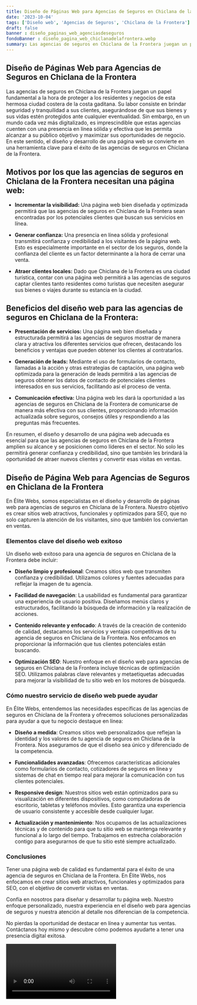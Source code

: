 ```yaml
---
title: Diseño de Páginas Web para Agencias de Seguros en Chiclana de la Frontera
date: '2023-10-04'
tags: ['Diseño web', 'Agencias de Seguros', 'Chiclana de la Frontera']
draft: false
banner : diseño_paginas_web_agenciasdeseguros
fondoBanner : diseño_pagina_web_chiclanadelafrontera.webp
summary: Las agencias de seguros en Chiclana de la Frontera juegan un papel fundamental a la hora de proteger a los residentes y negocios de esta hermosa ciudad costera de la costa gaditana. Su labor consiste en brindar seguridad y tranquilidad a sus clientes, asegurándose de que sus bienes y sus vidas estén protegidos ante cualquier eventualidad. Sin embargo, en un mundo cada vez más digitalizado, es imprescindible que estas agencias cuenten con una presencia en línea sólida y efectiva que les permita alcanzar a su público objetivo y maximizar sus oportunidades de negocio. En este sentido, el diseño y desarrollo de una página web se convierte en una herramienta clave para el éxito de las agencias de seguros en Chiclana de la Frontera.
---
```


## Diseño de Páginas Web para Agencias de Seguros en Chiclana de la Frontera

Las agencias de seguros en Chiclana de la Frontera juegan un papel fundamental a la hora de proteger a los residentes y negocios de esta hermosa ciudad costera de la costa gaditana. Su labor consiste en brindar seguridad y tranquilidad a sus clientes, asegurándose de que sus bienes y sus vidas estén protegidos ante cualquier eventualidad. Sin embargo, en un mundo cada vez más digitalizado, es imprescindible que estas agencias cuenten con una presencia en línea sólida y efectiva que les permita alcanzar a su público objetivo y maximizar sus oportunidades de negocio. En este sentido, el diseño y desarrollo de una página web se convierte en una herramienta clave para el éxito de las agencias de seguros en Chiclana de la Frontera.

## Motivos por los que las agencias de seguros en Chiclana de la Frontera necesitan una página web:

- **Incrementar la visibilidad:** Una página web bien diseñada y optimizada permitirá que las agencias de seguros en Chiclana de la Frontera sean encontradas por los potenciales clientes que buscan sus servicios en línea.

- **Generar confianza:** Una presencia en línea sólida y profesional transmitirá confianza y credibilidad a los visitantes de la página web. Esto es especialmente importante en el sector de los seguros, donde la confianza del cliente es un factor determinante a la hora de cerrar una venta.

- **Atraer clientes locales:** Dado que Chiclana de la Frontera es una ciudad turística, contar con una página web permitirá a las agencias de seguros captar clientes tanto residentes como turistas que necesiten asegurar sus bienes o viajes durante su estancia en la ciudad.

## Beneficios del diseño web para las agencias de seguros en Chiclana de la Frontera:

- **Presentación de servicios:** Una página web bien diseñada y estructurada permitirá a las agencias de seguros mostrar de manera clara y atractiva los diferentes servicios que ofrecen, destacando los beneficios y ventajas que pueden obtener los clientes al contratarlos.

- **Generación de leads:** Mediante el uso de formularios de contacto, llamadas a la acción y otras estrategias de captación, una página web optimizada para la generación de leads permitirá a las agencias de seguros obtener los datos de contacto de potenciales clientes interesados en sus servicios, facilitando así el proceso de venta.

- **Comunicación efectiva:** Una página web les dará la oportunidad a las agencias de seguros en Chiclana de la Frontera de comunicarse de manera más efectiva con sus clientes, proporcionando información actualizada sobre seguros, consejos útiles y respondiendo a las preguntas más frecuentes.

En resumen, el diseño y desarrollo de una página web adecuada es esencial para que las agencias de seguros en Chiclana de la Frontera amplíen su alcance y se posicionen como líderes en el sector. No solo les permitirá generar confianza y credibilidad, sino que también les brindará la oportunidad de atraer nuevos clientes y convertir esas visitas en ventas.

<GifSeo />

<Cta />

## Diseño de Página Web para Agencias de Seguros en Chiclana de la Frontera

En Élite Webs, somos especialistas en el diseño y desarrollo de páginas web para agencias de seguros en Chiclana de la Frontera. Nuestro objetivo es crear sitios web atractivos, funcionales y optimizados para SEO, que no solo capturen la atención de los visitantes, sino que también los conviertan en ventas.

### Elementos clave del diseño web exitoso

Un diseño web exitoso para una agencia de seguros en Chiclana de la Frontera debe incluir:

- **Diseño limpio y profesional**: Creamos sitios web que transmiten confianza y credibilidad. Utilizamos colores y fuentes adecuadas para reflejar la imagen de tu agencia.

- **Facilidad de navegación**: La usabilidad es fundamental para garantizar una experiencia de usuario positiva. Diseñamos menús claros y estructurados, facilitando la búsqueda de información y la realización de acciones.

- **Contenido relevante y enfocado**: A través de la creación de contenido de calidad, destacamos los servicios y ventajas competitivas de tu agencia de seguros en Chiclana de la Frontera. Nos enfocamos en proporcionar la información que tus clientes potenciales están buscando.

- **Optimización SEO**: Nuestro enfoque en el diseño web para agencias de seguros en Chiclana de la Frontera incluye técnicas de optimización SEO. Utilizamos palabras clave relevantes y metaetiquetas adecuadas para mejorar la visibilidad de tu sitio web en los motores de búsqueda.

### Cómo nuestro servicio de diseño web puede ayudar

En Élite Webs, entendemos las necesidades específicas de las agencias de seguros en Chiclana de la Frontera y ofrecemos soluciones personalizadas para ayudar a que tu negocio destaque en línea:

- **Diseño a medida**: Creamos sitios web personalizados que reflejan la identidad y los valores de tu agencia de seguros en Chiclana de la Frontera. Nos aseguramos de que el diseño sea único y diferenciado de la competencia.

- **Funcionalidades avanzadas**: Ofrecemos características adicionales como formularios de contacto, cotizadores de seguros en línea y sistemas de chat en tiempo real para mejorar la comunicación con tus clientes potenciales.

- **Responsive design**: Nuestros sitios web están optimizados para su visualización en diferentes dispositivos, como computadoras de escritorio, tabletas y teléfonos móviles. Esto garantiza una experiencia de usuario consistente y accesible desde cualquier lugar.

- **Actualización y mantenimiento**: Nos ocupamos de las actualizaciones técnicas y de contenido para que tu sitio web se mantenga relevante y funcional a lo largo del tiempo. Trabajamos en estrecha colaboración contigo para asegurarnos de que tu sitio esté siempre actualizado.

### Conclusiones

Tener una página web de calidad es fundamental para el éxito de una agencia de seguros en Chiclana de la Frontera. En Élite Webs, nos enfocamos en crear sitios web atractivos, funcionales y optimizados para SEO, con el objetivo de convertir visitas en ventas.

Confía en nosotros para diseñar y desarrollar tu página web. Nuestro enfoque personalizado, nuestra experiencia en el diseño web para agencias de seguros y nuestra atención al detalle nos diferencian de la competencia.

No pierdas la oportunidad de destacar en línea y aumentar tus ventas. Contáctanos hoy mismo y descubre cómo podemos ayudarte a tener una presencia digital exitosa.

<Video />

<CtaBot job='Agencias de Seguros' city='Chiclana de la Frontera'/>

<Gmaps query='Chiclana de la Frontera+españa+maps' />